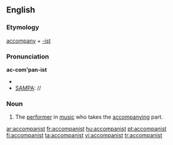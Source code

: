 ==English==

===Etymology===
[[accompany]] + [[-ist]]
===Pronunciation===
'''ac-com'pan-ist'''
*{{IPA|/əˈkʌmpənɪst/}}
*[[SAMPA]]: //

===Noun===
{{en-noun}}

#The [[performer]] in [[music]] who takes the [[accompany]]ing part.

[[ar:accompanist]]
[[fr:accompanist]]
[[hu:accompanist]]
[[pt:accompanist]]
[[fi:accompanist]]
[[ta:accompanist]]
[[vi:accompanist]]
[[tr:accompanist]]